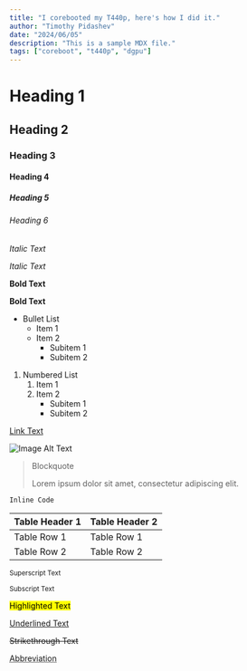```yaml
---
title: "I corebooted my T440p, here's how I did it."
author: "Timothy Pidashev"
date: "2024/06/05"
description: "This is a sample MDX file."
tags: ["coreboot", "t440p", "dgpu"]
---
```


# Heading 1

## Heading 2

### Heading 3

#### Heading 4

##### Heading 5

###### Heading 6

*Italic Text*

_Italic Text_

**Bold Text**

__Bold Text__

* Bullet List
  * Item 1
  * Item 2
    * Subitem 1
    * Subitem 2

1. Numbered List
   1. Item 1
   2. Item 2
      - Subitem 1
      - Subitem 2

[Link Text](https://example.com)

![Image Alt Text](https://example.com/image.jpg)

> Blockquote
>
> Lorem ipsum dolor sit amet, consectetur adipiscing elit.

`Inline Code`

| Table Header 1 | Table Header 2 |
|----------------|----------------|
| Table Row 1    | Table Row 1    |
| Table Row 2    | Table Row 2    |

<sup>Superscript Text</sup>

<sub>Subscript Text</sub>

<mark>Highlighted Text</mark>

<ins>Underlined Text</ins>

<del>Strikethrough Text</del>

<abbr title="Abbreviation">Abbreviation</abbr>
